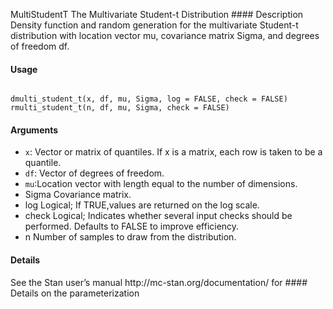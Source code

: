 MultiStudentT The Multivariate Student-t Distribution
#### Description 
Density function and random generation for the multivariate Student-t distribution with location
vector mu, covariance matrix Sigma, and degrees of freedom df.

#### Usage
<pre><code>
dmulti_student_t(x, df, mu, Sigma, log = FALSE, check = FALSE)
rmulti_student_t(n, df, mu, Sigma, check = FALSE)
</code></pre>

#### Arguments

* ``x``: Vector or matrix of quantiles. If x is a matrix, each row is taken to be a quantile.
* ``df``: Vector of degrees of freedom.
* `` mu ``:Location vector with length equal to the number of dimensions.
* Sigma Covariance matrix.
* log Logical; If TRUE,values are returned on the log scale.
* check Logical; Indicates whether several input checks should be performed. Defaults to FALSE to improve efficiency.
* n Number of samples to draw from the distribution.

#### Details
See the Stan user’s manual http://mc-stan.org/documentation/ for #### Details on the parameterization

